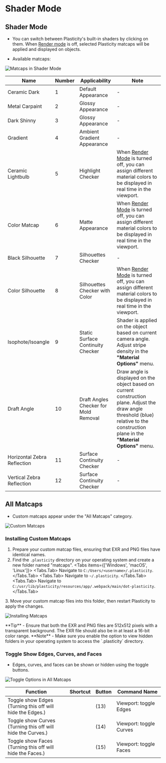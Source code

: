 
# Shader Mode

## Shader Mode
- You can switch between Plasticity's built-in shaders by clicking on them. When [Render mode](/plasticity-essentials/view-mode) is off, selected Plasticity matcaps will be applied and displayed on objects.

- Available matcaps:

![Matcaps in Shader Mode](/img/shader-mode-preview.png)

| Name | Number | Applicability | Note |
| ---- | ------ | ------------- | ---- |
| Ceramic Dark|   1    | Default Appearance |  -  |
| Metal Carpaint   |   2    |   Glossy Appearance    |  -  |
| Dark Shinny  |  3     |  Glossy Appearance     |  -  |
| Gradient  |    4   |   Ambient Gradient Appearance    |  -  |
| Ceramic Lightbulb  |   5    |  Highlight Checker     |  When [Render Mode](/view-mode) is turned off, you can assign different material colors to be displayed in real time in the viewport. |
| Color Matcap |   6    |  Matte Appearance   | When [Render Mode](/view-mode) is turned off, you can assign different material colors to be displayed in real time in the viewport. |
| Black Silhouette     |  7     |  Silhouettes Checker |  -   |
| Color Silhouette    |  8     |  Silhouettes Checker with Color | When [Render Mode](/view-mode) is turned off, you can assign different material colors to be displayed in real time in the viewport. |
| Isophote/Isoangle   |   9     |   Static Surface Continuity Checker         | Shader is applied on the object based on current camera angle. Adjust stripe density in the **"Material Options"** menu. |
| Draft Angle          |   10    | Draft Angles Checker for Mold Removal       |  Draw angle is displayed on the object based on current construction plane. Adjust the draw angle threshold (blue) relative to the construction plane in the **"Material Options"** menu. |
| Horizontal Zebra Reflection    |  11     |   Surface Continuity Checker                |  -  |
| Vertical Zebra Reflection     |  12     |  Surface Continuity Checker                 |  -  |



## All Matcaps
- Custom matcaps appear under the "All Matcaps" category.

![Custom Matcaps](/img/custom-matcaps-preview.png)

### Installing Custom Matcaps

1. Prepare your custom matcap files, ensuring that EXR and PNG files have identical names.
2. Find the `.plasticity` directory on your operating system and create a new folder named "matcaps".
<Tabs items={['Windows', 'macOS', 'Linux']}>
    <Tabs.Tab>
    Navigate to `C:/Users/<username>/.plasticity`.
    </Tabs.Tab>
    <Tabs.Tab>
    Navigate to `~/.plasticity`.
    </Tabs.Tab>
    <Tabs.Tab>
    Navigate to `C:/usr/lib/plasticity/resources/app/.webpack/main/dot-plasticity`.
    </Tabs.Tab>
</Tabs>
3. Move your custom matcap files into this folder, then restart Plasticity to apply the changes.

![Installing Matcaps](/img/installing-matcaps-preview.png)

<Callout type="info" emoji="💡">
**Tip**     
- Ensure that both the EXR and PNG files are 512x512 pixels with a transparent background. The EXR file should also be in at least a 16-bit color range.
</Callout>

<Callout emoji="❗">
**Note**     
- Make sure you enable the option to view hidden folders in your operating system to access the `.plasticity` directory.
</Callout>

### Toggle Show Edges, Curves, and Faces

- Edges, curves, and faces can be shown or hidden using the toggle buttons.

![Toggle Options in All Matcaps](/img/toggle-edges-curves-faces.png)

| Function                                                      | Shortcut | Button | Command Name           |
| ------------------------------------------------------------- | ------- | ------ | ---------------------- |
| Toggle show Edges <br />(Turning this off will hide the Edges.) |         | (13)   | Viewport: toggle Edges |
| Toggle show Curves <br />(Turning this off will hide the Curves.) |         | (14)   | Viewport: toggle Curves |
| Toggle show Faces <br />(Turning this off will hide the Faces.) |         | (15)   | Viewport: toggle Faces |
 

